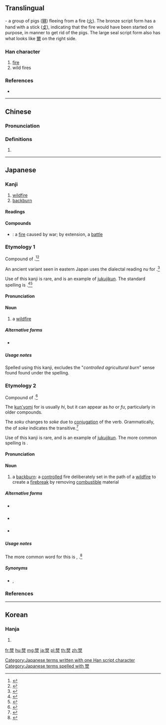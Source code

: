==Translingual==
{{Han etyl}}
{{liushu|ic}} - a group of pigs ([[豩]]) fleeing from a fire ([[火]]). The bronze script form has a hand with a stick ([[攴]]), indicating that the fire would have been started on purpose, in manner to get rid of the pigs. The large seal script form also has what looks like [[爾]] on the right side.

===Han character===
{{Han char|rn=86|rad=火|as=14|sn=18|four=11809|canj=MOF|ids=⿱豩火}}

# [[fire]]
# wild fires

===References===
* {{Han ref|kx=0685.240|dkj=19508|dj=1098.130|hdz=32242.230|uh=71F9|ud=29177|bh=EFFB|bd=61435}}

----

==Chinese==
{{zh-forms}}

===Pronunciation===
{{zh-pron
|m=xiǎn
|c=sin2
|h=pfs=
|md=
|mn=
|w=
|mc=y
|oc=y
|cat=
}}

===Definitions===
{{zh-hanzi}}

# {{rfdef|lang=zh}}

----

==Japanese==

===Kanji===
{{ja-kanji|grade=uc|rs=火14}}

# [[wildfire]]
# [[backburn]]

====Readings====
{{ja-readings
|goon=[[せん]] (sen)
|kanon=[[せん]] (sen)
|kun=[[のび]] (nobi), [[ぬび]] (nubi, ''obsolete'') [[ほそけ]] (hosoke)
}}

====Compounds====
* {{ja-r|兵燹|へいせん}} {{qualifier|rare}}: a [[fire]] caused by war; by extension, a [[battle]]

===Etymology 1===
{{ja-kanjitab|yomi=kun|のび}}
Compound of {{compound|lang=ja|sort=のび|野|tr1=no|t1=field|火|tr2=hi|t2=fire}}.<ref name="KDJ">{{R:Kokugo Dai Jiten}}</ref><ref name="DJR">{{R:Daijirin}}</ref> {{rendaku2|sort=のび|hi|bi}}

An ancient variant seen in eastern Japan uses the dialectal reading ''nu'' for {{m|ja|野}}.<ref name="KDJ">{{R:Kokugo Dai Jiten}}</ref>

Use of this kanji {{lang|ja|燹}} is rare, and is an example of [[熟字訓#Japanese|jukujikun]]. The standard spelling is {{m|ja|野火}}.<ref name="KDJ">{{R:Kokugo Dai Jiten}}</ref><ref name="DJR">{{R:Daijirin}}</ref>

====Pronunciation====
{{ja-pron|yomi=k|のび|acc=1|acc_ref=DJR}}

====Noun====
{{ja-noun|のび}} {{lb|ja|rare|sort=のび}}

{{ja-noun|ぬび}} {{lb|ja|obsolete|sort=ぬび}}

# a [[wildfire]]

=====Alternative forms=====
* {{l|ja|野火}} {{qualifier|standard spelling}}

=====Usage notes=====
Spelled using this kanji, {{lang|ja|燹}} excludes the "''controlled agricultural burn''" sense found found under the {{l|ja|野火}} spelling.

===Etymology 2===
{{ja-kanjitab|yomi=k|ほそけ}}
Compound of {{compound|lang=ja|sort=ほそけ|火|tr1=ho|t1=fire|退く|tr2=soku|t2=to push away, to make distant}}.<ref name="KDJ">{{R:Kokugo Dai Jiten}}</ref>

The [[kun'yomi]] for {{m|ja|火}} is usually ''hi'', but it can appear as ''ho'' or ''fu'', particularly in older compounds.

The ''soku'' changes to ''soke'' due to [[conjugation]] of the verb. Grammatically, the {{m|ja|連用形|tr=ren'yōkei||continuative or stem form}} of ''soke'' indicates the transitive.<ref name="KDJ">{{R:Kokugo Dai Jiten}}</ref>

Use of this kanji {{lang|ja|燹}} is rare, and is an example of [[熟字訓|jukujikun]]. The more common spelling is {{m|ja|火退}}.

====Pronunciation====
{{ja-pron|yomi=k|ほそけ}}

====Noun====
{{ja-noun|ほそけ}} {{lb|ja|rare|sort=ほそけ}}

# a [[backburn]]: a [[controlled]] fire deliberately set in the path of a [[wildfire]] to create a [[firebreak]] by removing [[combustible]] material

=====Alternative forms=====
* {{l|ja|火退}} {{qualifier|rare}}
* {{l|ja|逆焼}} {{qualifier|rare}}
* {{l|ja|野火}} {{qualifier|rare}}

=====Usage notes=====
The more common word for this is {{m|ja|向火}}, {{ja-r|向かい火|むかいび}}.<ref name="KDJ">{{R:Kokugo Dai Jiten}}</ref>

=====Synonyms=====
* {{m|ja|向火}}, {{ja-r|向かい火|むかいび}}

===References===
<references/>

[[Category:Japanese terms written with one Han script character]]
[[Category:Japanese terms spelled with 燹]]

----

==Korean==

===Hanja===
{{ko-hanja|hangeul=희|eumhun=|rv=hui|mr=hŭi|y=huy}}

# {{defn|lang=ko|sort=火14}}

[[fr:燹]]
[[hu:燹]]
[[mg:燹]]
[[ja:燹]]
[[pl:燹]]
[[th:燹]]
[[zh:燹]]